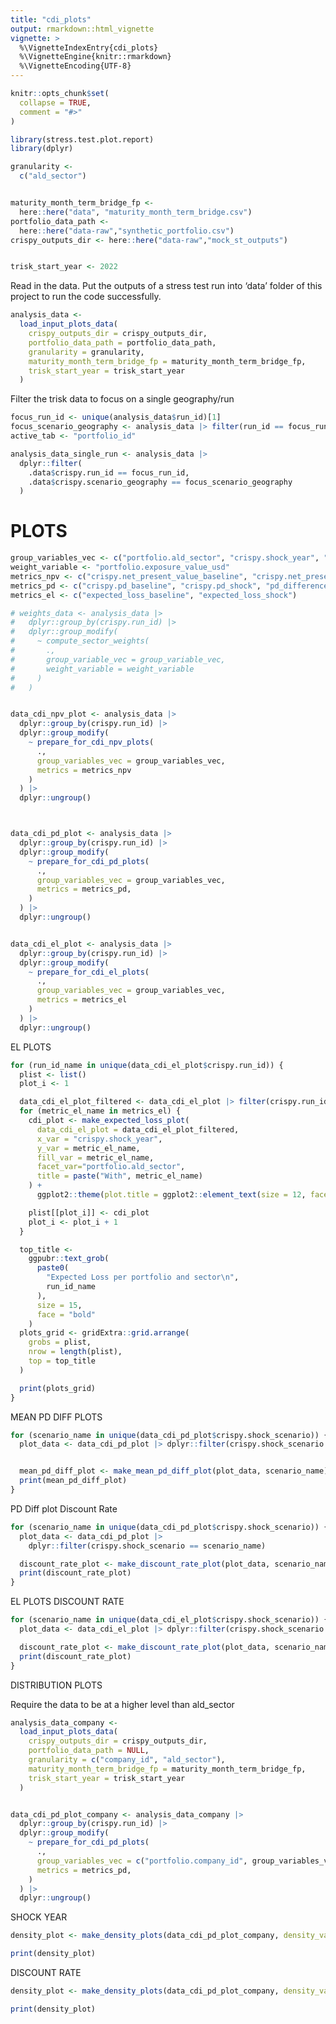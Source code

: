 ```yaml
---
title: "cdi_plots"
output: rmarkdown::html_vignette
vignette: >
  %\VignetteIndexEntry{cdi_plots}
  %\VignetteEngine{knitr::rmarkdown}
  %\VignetteEncoding{UTF-8}
---
```


```r
knitr::opts_chunk$set(
  collapse = TRUE,
  comment = "#>"
)
```

```r
library(stress.test.plot.report)
library(dplyr)

granularity <-
  c("ald_sector")


maturity_month_term_bridge_fp <-
  here::here("data", "maturity_month_term_bridge.csv")
portfolio_data_path <-
  here::here("data-raw","synthetic_portfolio.csv")
crispy_outputs_dir <- here::here("data-raw","mock_st_outputs")


trisk_start_year <- 2022
```

Read in the data. Put the outputs of a stress test run into 'data' folder of this project to run the code successfully.

```r
analysis_data <-
  load_input_plots_data(
    crispy_outputs_dir = crispy_outputs_dir,
    portfolio_data_path = portfolio_data_path,
    granularity = granularity,
    maturity_month_term_bridge_fp = maturity_month_term_bridge_fp,
    trisk_start_year = trisk_start_year
  )
```


Filter the trisk data to focus on a single geography/run

```r
focus_run_id <- unique(analysis_data$run_id)[1]
focus_scenario_geography <- analysis_data |> filter(run_id == focus_run_id)|> dplyr::distinct(scenario_geography) |> dplyr::pull() 
active_tab <- "portfolio_id"

analysis_data_single_run <- analysis_data |>
  dplyr::filter(
    .data$crispy.run_id == focus_run_id,
    .data$crispy.scenario_geography == focus_scenario_geography
  )
```

# PLOTS

```r
group_variables_vec <- c("portfolio.ald_sector", "crispy.shock_year", "crispy.baseline_scenario", "crispy.shock_scenario", "crispy.discount_rate")
weight_variable <- "portfolio.exposure_value_usd"
metrics_npv <- c("crispy.net_present_value_baseline", "crispy.net_present_value_shock", "net_present_value_difference")
metrics_pd <- c("crispy.pd_baseline", "crispy.pd_shock", "pd_difference")
metrics_el <- c("expected_loss_baseline", "expected_loss_shock")

# weights_data <- analysis_data |>
#   dplyr::group_by(crispy.run_id) |>
#   dplyr::group_modify(
#     ~ compute_sector_weights(
#       .,
#       group_variable_vec = group_variable_vec,
#       weight_variable = weight_variable
#     )
#   )


data_cdi_npv_plot <- analysis_data |>
  dplyr::group_by(crispy.run_id) |>
  dplyr::group_modify(
    ~ prepare_for_cdi_npv_plots(
      .,
      group_variables_vec = group_variables_vec,
      metrics = metrics_npv
    )
  ) |>
  dplyr::ungroup()



data_cdi_pd_plot <- analysis_data |>
  dplyr::group_by(crispy.run_id) |>
  dplyr::group_modify(
    ~ prepare_for_cdi_pd_plots(
      .,
      group_variables_vec = group_variables_vec,
      metrics = metrics_pd,
    )
  ) |>
  dplyr::ungroup()


data_cdi_el_plot <- analysis_data |>
  dplyr::group_by(crispy.run_id) |>
  dplyr::group_modify(
    ~ prepare_for_cdi_el_plots(
      .,
      group_variables_vec = group_variables_vec,
      metrics = metrics_el
    )
  ) |>
  dplyr::ungroup()
```


EL PLOTS

```r
for (run_id_name in unique(data_cdi_el_plot$crispy.run_id)) {
  plist <- list()
  plot_i <- 1

  data_cdi_el_plot_filtered <- data_cdi_el_plot |> filter(crispy.run_id == run_id_name)
  for (metric_el_name in metrics_el) {
    cdi_plot <- make_expected_loss_plot(
      data_cdi_el_plot = data_cdi_el_plot_filtered,
      x_var = "crispy.shock_year",
      y_var = metric_el_name,
      fill_var = metric_el_name,
      facet_var="portfolio.ald_sector",
      title = paste("With", metric_el_name)
    ) +
      ggplot2::theme(plot.title = ggplot2::element_text(size = 12, face = "bold"))

    plist[[plot_i]] <- cdi_plot
    plot_i <- plot_i + 1
  }

  top_title <-
    ggpubr::text_grob(
      paste0(
        "Expected Loss per portfolio and sector\n",
        run_id_name
      ),
      size = 15,
      face = "bold"
    )
  plots_grid <- gridExtra::grid.arrange(
    grobs = plist,
    nrow = length(plist),
    top = top_title
  )

  print(plots_grid)
}
```

MEAN PD DIFF PLOTS

```r
for (scenario_name in unique(data_cdi_pd_plot$crispy.shock_scenario)) {
  plot_data <- data_cdi_pd_plot |> dplyr::filter(crispy.shock_scenario == scenario_name)


  mean_pd_diff_plot <- make_mean_pd_diff_plot(plot_data, scenario_name)
  print(mean_pd_diff_plot)
}
```

PD Diff plot Discount Rate

```r
for (scenario_name in unique(data_cdi_pd_plot$crispy.shock_scenario)) {
  plot_data <- data_cdi_pd_plot |>
    dplyr::filter(crispy.shock_scenario == scenario_name)

  discount_rate_plot <- make_discount_rate_plot(plot_data, scenario_name, y_var = "pd_difference")
  print(discount_rate_plot)
}
```

EL PLOTS DISCOUNT RATE

```r
for (scenario_name in unique(data_cdi_el_plot$crispy.shock_scenario)) {
  plot_data <- data_cdi_el_plot |> dplyr::filter(crispy.shock_scenario == scenario_name)

  discount_rate_plot <- make_discount_rate_plot(plot_data, scenario_name, y_var = "expected_loss_shock")
  print(discount_rate_plot)
}
```




DISTRIBUTION PLOTS

Require the data to be at a higher level than ald_sector

```r
analysis_data_company <-
  load_input_plots_data(
    crispy_outputs_dir = crispy_outputs_dir,
    portfolio_data_path = NULL,
    granularity = c("company_id", "ald_sector"),
    maturity_month_term_bridge_fp = maturity_month_term_bridge_fp,
    trisk_start_year = trisk_start_year
  )


data_cdi_pd_plot_company <- analysis_data_company |>
  dplyr::group_by(crispy.run_id) |>
  dplyr::group_modify(
    ~ prepare_for_cdi_pd_plots(
      .,
      group_variables_vec = c("portfolio.company_id", group_variables_vec),
      metrics = metrics_pd,
    )
  ) |>
  dplyr::ungroup()

```


SHOCK YEAR

```r
density_plot <- make_density_plots(data_cdi_pd_plot_company, density_var = "crispy.shock_year")

print(density_plot)
```

DISCOUNT RATE

```r
density_plot <- make_density_plots(data_cdi_pd_plot_company, density_var = "crispy.discount_rate")

print(density_plot)
```

